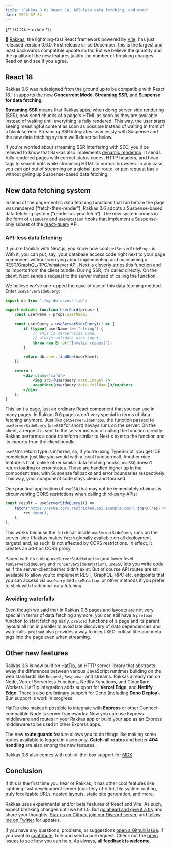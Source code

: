 ```yaml
---
title: "Rakkas 0.6: React 18, API-less data fetching, and more"
date: 2022-07-04
---
```


{/* TODO: Fix date */}

💃 [Rakkas](https://github.com/rakkasjs/rakkasjs), the lightning-fast React framework powered by [Vite](https://vitejs.dev), has just released version 0.6.0. First release since December, this is the largest and least backwards compatible update so far. But we believe the quantity and the quality of the new features justify the number of breaking changes. Read on and see if you agree.

## React 18

Rakkas 0.6 was redesigned from the ground up to be compatible with React 18. It supports the new **Concurrent Mode**, **Streaming SSR**, and **Suspense for data fetching**.

**Streaming SSR** means that Rakkas apps, when doing server-side rendering (SSR), now send chunks of a page's HTML as soon as they are available instead of waiting until everything is fully rendered. This way, the user starts seeing meaningful content as soon as possible instead of waiting in front of a blank screen. Streaming SSR integrates seamlessly with Suspense and the new data fetching system we'll describe below.

If you're worried about streaming SSR interfering with SEO, you'll be relieved to know that Rakkas also implements [dynamic rendering](https://huckabuy.com/technical-seo/dynamic-rendering): It sends fully rendered pages with correct status codes, HTTP headers, and head tags to search bots while streaming HTML to normal browsers. In any case, you can opt out of streaming on a global, per-route, or per-request basis without giving up Suspense-based data fetching.

## New data fetching system

Instead of the page-centric data fetching functions that ran before the page was rendered (“fetch-then-render”), Rakkas 0.6 adopts a Suspense-based data fetching system (“render-as-you-fetch“). The new system comes in the form of `useQuery` and `useMutation` hooks that implement a Suspense-only subset of the [react-query](https://react-query.tanstack.com) API.

### API-less data fetching

If you're familiar with Next.js, you know how cool `getServerSideProps` is. With it, you can put, say, your database access code right next to your page component without worrying about implementing and maintaining a REST/GraphQL/RPC/whatever API. Next.js cleverly strips this function and its imports from the client bundle. During SSR, it's called directly. On the client, Next sends a request to the server instead of calling the function.

We believe we've one-upped the ease of use of this data fetching method. Enter `useServerSideQuery`:

```jsx
import db from "./my-db-access-lib";

export default function UserCard(props) {
	const userName = props.userName;

	const userQuery = useServerSideQuery(() => {
		if (typeof userName !== "string") {
			// This is server-side code,
			// always validate user input!
			throw new Error("Invalid request");
		}

		return db.user.findOne(userName);
	});

	return (
		<div class="card">
			<img src={userQuery.data.image} />
			<caption>{userQuery.data.fullName}</caption>
		</div>
	);
}
```

This isn't a page, just an ordinary React component that you can use in many pages. In Rakkas 0.6 pages aren't very special in terms of data fetching anymore. Just like `getServerSideProps`, the function passed to `useServerSideQuery` (`useSSQ` for short) always runs on the server: On the client, a request is sent to the server instead of calling the function directly. Rakkas performs a code transform similar to Next's to strip the function and its imports from the client bundle.

`useSSQ`'s return type is inferred, so, if you're using TypeScript, you get IDE completion just like you would with a local function call. Another nice feature is that, unlike other similar data fetching hooks, `useSSQ` doesn't return loading or error states. Those are handled higher up in the component tree, with Suspense fallbacks and error boundaries respectively. This way, your component code stays clean and focused.

One practical application of `useSSQ` that may not be immediately obvious is circumventing CORS restrictions when calling third-party APIs:

```ts
const result = useServerSideQuery(() =>
	fetch("https://some.cors.restricted.api.example.com").then((res) =>
		res.json(),
	),
);
```

This works because the `fetch` call inside `useServerSideQuery` runs on the server-side (Rakkas makes `fetch` globally available on all deployment targets) and, as such, is not affected by CORS restrictions. In effect, it creates an ad-hoc CORS proxy.

Paired with its sibling `useServerSideMutation` (and lower level `runServerSideQuery` and `runServerSideMutation`), `useSSQ` lets you write code as if the server-client barrier didn't exist. But of course API routes are still available to allow you to implement REST, GraphQL, RPC etc. endpoints that you can access via `useQuery` and `useMutation` or other methods if you prefer to stick with traditional data fetching.

### Avoiding waterfalls

Even though we said that in Rakkas 0.6 pages and layouts are not very special in terms of data fetching anymore, you can still have a `preload` function to start fetching early. `preload` functions of a page and its parent layouts all run in parallel to avoid late discovery of data dependencies and waterfalls. `preload` also provides a way to inject SEO-critical title and meta tags into the page even when streaming.

## Other new features

Rakkas 0.6 is now built on [HatTip](https://github.com/hattipjs/hattip), an HTTP server library that abstracts away the differences between various JavaScript runtimes building on the web standards like `Request`, `Response`, and streams. Rakkas already ran on Node, Vercel Serverless Functions, Netlify Functions, and Cloudflare Workers. HatTip integration adds support for **Vercel Edge**, and **Netlify Edge**. There's also preliminary support for Deno (including **Deno Deploy**). Bun support is work in progress.

HatTip also makes it possible to integrate with **Express** or other Connect-compatible Node.js server frameworks: Now you can use Express middleware and routes in your Rakkas app or build your app as an Express middleware to be used in other Express apps.

The new **route guards** feature allows you to do things like making some routes available to logged in users only. **Catch-all routes** and better **404 handling** are also among the new features.

Rakkas 0.6 also comes with out-of-the-box support for [MDX](https://mdxjs.com/).

## Conclusion

If this is the first time you hear of Rakkas, it has other cool features like lightning-fast development server (courtesy of Vite), file system routing, truly localizable URLs, nested layouts, static site generation, and more.

Rakkas uses experimental and/or beta features of React and Vite. As such, expect breaking changes until we hit 1.0. But [go ahead and give it a try](https://stackblitz.com/edit/rakkas-demo-ts?file=src%2Fpages%2Fpage.tsx) and share your thoughts. [Star us on Github](https://github.com/rakkasjs/rakkasjs/stargazers), [join our Discord server](https://rakkasjs.org/chat), and [follow me on Twitter](https://twitter.com/cyco130) for updates.

If you have any questions, problems, or suggestions [open a Github issue](https://github.com/rakkasjs/rakkasjs/issues/new). If you want to [contribute](https://github.com/rakkasjs/rakkasjs/blob/main/CONTRIBUTING.md), fork and send a pull request. Check out the [open issues](https://github.com/rakkasjs/rakkasjs/issues) to see how you can help. As always, **all feedback is welcome**.
